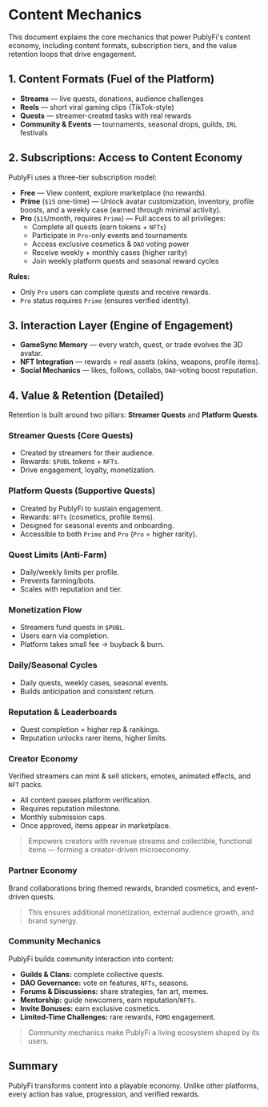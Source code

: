 # Content Mechanics

This document explains the core mechanics that power PublyFi's content economy, including content formats, subscription tiers, and the value retention loops that drive engagement.

## 1. Content Formats (Fuel of the Platform)
*   **Streams** — live quests, donations, audience challenges
*   **Reels** — short viral gaming clips (TikTok-style)
*   **Quests** — streamer-created tasks with real rewards
*   **Community & Events** — tournaments, seasonal drops, guilds, `IRL` festivals

## 2. Subscriptions: Access to Content Economy
PublyFi uses a three-tier subscription model:

*   **Free** — View content, explore marketplace (no rewards).
*   **Prime** (`$15` one-time) — Unlock avatar customization, inventory, profile boosts, and a weekly case (earned through minimal activity).
*   **Pro** (`$15`/month, requires `Prime`) — Full access to all privileges:
    *   Complete all quests (earn tokens + `NFTs`)
    *   Participate in `Pro`-only events and tournaments
    *   Access exclusive cosmetics & `DAO` voting power
    *   Receive weekly + monthly cases (higher rarity)
    *   Join weekly platform quests and seasonal reward cycles

**Rules:**
*   Only `Pro` users can complete quests and receive rewards.
*   `Pro` status requires `Prime` (ensures verified identity).

## 3. Interaction Layer (Engine of Engagement)
*   **GameSync Memory** — every watch, quest, or trade evolves the 3D avatar.
*   **NFT Integration** — rewards = real assets (skins, weapons, profile items).
*   **Social Mechanics** — likes, follows, collabs, `DAO`-voting boost reputation.

## 4. Value & Retention (Detailed)
Retention is built around two pillars: **Streamer Quests** and **Platform Quests**.

### Streamer Quests (Core Quests)
*   Created by streamers for their audience.
*   Rewards: `$PUBL` tokens + `NFTs`.
*   Drive engagement, loyalty, monetization.

### Platform Quests (Supportive Quests)
*   Created by PublyFi to sustain engagement.
*   Rewards: `NFTs` (cosmetics, profile items).
*   Designed for seasonal events and onboarding.
*   Accessible to both `Prime` and `Pro` (`Pro` = higher rarity).

### Quest Limits (Anti-Farm)
*   Daily/weekly limits per profile.
*   Prevents farming/bots.
*   Scales with reputation and tier.

### Monetization Flow
*   Streamers fund quests in `$PUBL`.
*   Users earn via completion.
*   Platform takes small fee → buyback & burn.

### Daily/Seasonal Cycles
*   Daily quests, weekly cases, seasonal events.
*   Builds anticipation and consistent return.

### Reputation & Leaderboards
*   Quest completion = higher rep & rankings.
*   Reputation unlocks rarer items, higher limits.

### Creator Economy
Verified streamers can mint & sell stickers, emotes, animated effects, and `NFT` packs.
*   All content passes platform verification.
*   Requires reputation milestone.
*   Monthly submission caps.
*   Once approved, items appear in marketplace.

> Empowers creators with revenue streams and collectible, functional items — forming a creator-driven microeconomy.

### Partner Economy
Brand collaborations bring themed rewards, branded cosmetics, and event-driven quests.
> This ensures additional monetization, external audience growth, and brand synergy.

### Community Mechanics
PublyFi builds community interaction into content:
*   **Guilds & Clans:** complete collective quests.
*   **DAO Governance:** vote on features, `NFTs`, seasons.
*   **Forums & Discussions:** share strategies, fan art, memes.
*   **Mentorship:** guide newcomers, earn reputation/`NFTs`.
*   **Invite Bonuses:** earn exclusive cosmetics.
*   **Limited-Time Challenges:** rare rewards, `FOMO` engagement.

> Community mechanics make PublyFi a living ecosystem shaped by its users.

## Summary
PublyFi transforms content into a playable economy. Unlike other platforms, every action has value, progression, and verified rewards.